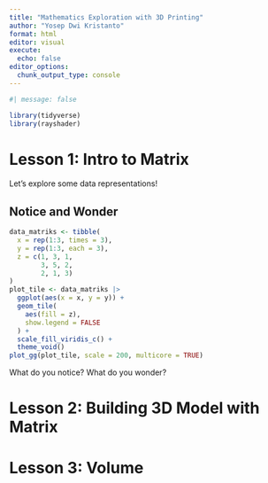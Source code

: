 ```yaml
---
title: "Mathematics Exploration with 3D Printing"
author: "Yosep Dwi Kristanto"
format: html
editor: visual
execute: 
  echo: false
editor_options: 
  chunk_output_type: console
---
```


```r
#| message: false

library(tidyverse)
library(rayshader)
```

# Lesson 1: Intro to Matrix

Let's explore some data representations!

::: {.callout-note icon="false"}
## Notice and Wonder

```r
data_matriks <- tibble(
  x = rep(1:3, times = 3),
  y = rep(1:3, each = 3),
  z = c(1, 3, 1,
        3, 5, 2,
        2, 1, 3)
)
plot_tile <- data_matriks |> 
  ggplot(aes(x = x, y = y)) + 
  geom_tile(
    aes(fill = z),
    show.legend = FALSE
  ) + 
  scale_fill_viridis_c() + 
  theme_void()
plot_gg(plot_tile, scale = 200, multicore = TRUE)
```

What do you notice? What do you wonder?
:::

# Lesson 2: Building 3D Model with Matrix

# Lesson 3: Volume
